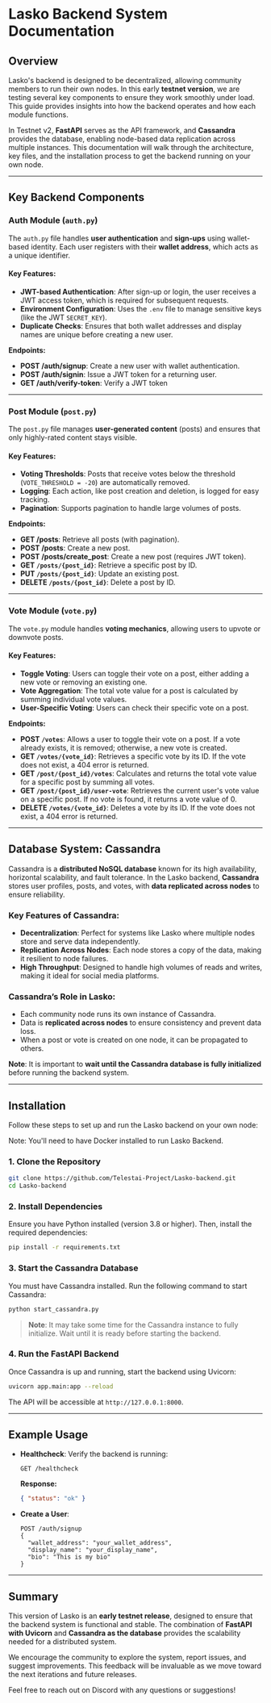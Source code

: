 # Lasko Backend System Documentation

## Overview

Lasko's backend is designed to be decentralized, allowing community members to run their own nodes. In this early **testnet version**, we are testing several key components to ensure they work smoothly under load. This guide provides insights into how the backend operates and how each module functions. 

In Testnet v2, **FastAPI** serves as the API framework, and **Cassandra** provides the database, enabling node-based data replication across multiple instances. This documentation will walk through the architecture, key files, and the installation process to get the backend running on your own node.

---

## Key Backend Components

### **Auth Module (`auth.py`)**
The `auth.py` file handles **user authentication** and **sign-ups** using wallet-based identity. Each user registers with their **wallet address**, which acts as a unique identifier.

#### Key Features:
- **JWT-based Authentication**: After sign-up or login, the user receives a JWT access token, which is required for subsequent requests.
- **Environment Configuration**: Uses the `.env` file to manage sensitive keys (like the JWT `SECRET_KEY`).
- **Duplicate Checks**: Ensures that both wallet addresses and display names are unique before creating a new user.

**Endpoints:**
- **POST /auth/signup**: Create a new user with wallet authentication.
- **POST /auth/signin**: Issue a JWT token for a returning user.
- **GET /auth/verify-token**: Verify a JWT token

---

### **Post Module (`post.py`)**
The `post.py` file manages **user-generated content** (posts) and ensures that only highly-rated content stays visible.

#### Key Features:
- **Voting Thresholds**: Posts that receive votes below the threshold (`VOTE_THRESHOLD = -20`) are automatically removed.
- **Logging**: Each action, like post creation and deletion, is logged for easy tracking.
- **Pagination**: Supports pagination to handle large volumes of posts.

**Endpoints:**
- **GET /posts**: Retrieve all posts (with pagination).
- **POST /posts**: Create a new post.
- **POST /posts/create_post**: Create a new post (requires JWT token).
- **GET `/posts/{post_id}`**: Retrieve a specific post by ID.
- **PUT `/posts/{post_id}`**: Update an existing post.
- **DELETE `/posts/{post_id}`**: Delete a post by ID.

---

### **Vote Module (`vote.py`)**
The `vote.py` module handles **voting mechanics**, allowing users to upvote or downvote posts.

#### Key Features:
- **Toggle Voting**: Users can toggle their vote on a post, either adding a new vote or removing an existing one.
- **Vote Aggregation**: The total vote value for a post is calculated by summing individual vote values.
- **User-Specific Voting**: Users can check their specific vote on a post.

**Endpoints:**
- **POST `/votes`**: Allows a user to toggle their vote on a post. If a vote already exists, it is removed; otherwise, a new vote is created.
- **GET `/votes/{vote_id}`**: Retrieves a specific vote by its ID. If the vote does not exist, a 404 error is returned.
- **GET `/post/{post_id}/votes`**: Calculates and returns the total vote value for a specific post by summing all votes.
- **GET `/post/{post_id}/user-vote`**: Retrieves the current user's vote value on a specific post. If no vote is found, it returns a vote value of 0.
- **DELETE `/votes/{vote_id}`**: Deletes a vote by its ID. If the vote does not exist, a 404 error is returned.


---

## Database System: Cassandra

Cassandra is a **distributed NoSQL database** known for its high availability, horizontal scalability, and fault tolerance. In the Lasko backend, **Cassandra** stores user profiles, posts, and votes, with **data replicated across nodes** to ensure reliability.

### Key Features of Cassandra:
- **Decentralization**: Perfect for systems like Lasko where multiple nodes store and serve data independently.
- **Replication Across Nodes**: Each node stores a copy of the data, making it resilient to node failures.
- **High Throughput**: Designed to handle high volumes of reads and writes, making it ideal for social media platforms.

### Cassandra’s Role in Lasko:
- Each community node runs its own instance of Cassandra.
- Data is **replicated across nodes** to ensure consistency and prevent data loss.
- When a post or vote is created on one node, it can be propagated to others.

**Note**: It is important to **wait until the Cassandra database is fully initialized** before running the backend system.

---

## Installation

Follow these steps to set up and run the Lasko backend on your own node:

Note: You'll need to have Docker installed to run Lasko Backend.

### 1. **Clone the Repository**
```bash
git clone https://github.com/Telestai-Project/Lasko-backend.git
cd Lasko-backend
```

### 2. **Install Dependencies**
Ensure you have Python installed (version 3.8 or higher). Then, install the required dependencies:
```bash
pip install -r requirements.txt
```

### 3. **Start the Cassandra Database**
You must have Cassandra installed. Run the following command to start Cassandra:
```bash
python start_cassandra.py
```
> **Note**: It may take some time for the Cassandra instance to fully initialize. Wait until it is ready before starting the backend.

### 4. **Run the FastAPI Backend**
Once Cassandra is up and running, start the backend using Uvicorn:
```bash
uvicorn app.main:app --reload
```

The API will be accessible at `http://127.0.0.1:8000`.

---

## Example Usage

- **Healthcheck**: Verify the backend is running:
  ```
  GET /healthcheck
  ```
  **Response:**
  ```json
  { "status": "ok" }
  ```

- **Create a User**:
  ```
  POST /auth/signup
  {
    "wallet_address": "your_wallet_address",
    "display_name": "your_display_name",
    "bio": "This is my bio"
  }
  ```

---

## Summary

This version of Lasko is an **early testnet release**, designed to ensure that the backend system is functional and stable. The combination of **FastAPI with Uvicorn** and **Cassandra as the database** provides the scalability needed for a distributed system. 

We encourage the community to explore the system, report issues, and suggest improvements. This feedback will be invaluable as we move toward the next iterations and future releases. 

Feel free to reach out on Discord with any questions or suggestions!